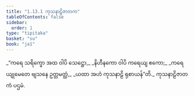 ```yaml
---
title: "1.13.1 ကုသနာဠိဇာတက"
tableOfContents: false
sidebar:
  order: 1
type: "tipitaka"
basket: "su"
book: "ja1"
---
```



<DynamicBreadcrumb />

<Division number="121" book="ja1" e="ch" v="22" p="28">

<Paragraph number="269" type="verses" book="ja1">
_“ကရေ သရိက္ခော အထ ဝါပိ သေဋ္ဌော,_  
_နိဟီနကော ဝါပိ ကရေယျ ဧကော;_  
_ကရေယျုမေတေ ဗျသနေ ဥတ္တမတ္ထံ,_  
_ယထာ အဟံ ကုသနာဠိ ရုစာယန်”တိ._  


</Paragraph>
</Division>

<Paragraph number="270" type="center" book="ja1">
ကုသနာဠိဇာတကံ ပဌမံ.
</Paragraph>